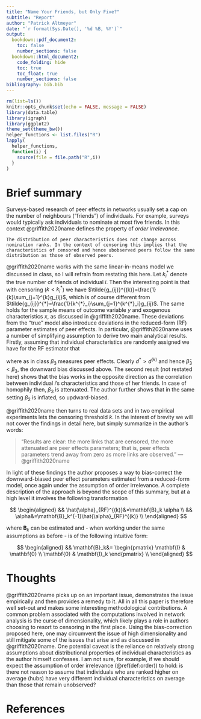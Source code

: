 ```yaml
---
title: "Name Your Friends, but Only Five?"
subtitle: "Report"
author: "Patrick Altmeyer"
date: "`r format(Sys.Date(), '%d %B, %Y')`"
output: 
  bookdown::pdf_document2:
    toc: false
    number_sections: false
  bookdown::html_document2:
    code_folding: hide
    toc: true
    toc_float: true
    number_sections: false
bibliography: bib.bib
---
```


```r
rm(list=ls())
knitr::opts_chunk$set(echo = FALSE, message = FALSE)
library(data.table)
library(igraph)
library(ggplot2)
theme_set(theme_bw())
helper_functions <- list.files("R")
lapply(
  helper_functions,
  function(i) {
    source(file = file.path("R",i))
  }
)
```

# Brief summary

Surveys-based research of peer effects in networks usually set a cap on the number of neighbours ("friends") of individuals. For example, surveys would typically ask individuals to nominate at most five friends. In this context @griffith2020name defines the property of *order irrelevance*.

```definition
The distribution of peer characteristics does not change across nomination ranks. In the context of censoring this implies that the characteristics of censored and hence ubobserved peers follow the same distribution as those of observed peers.
```

@griffith2020name works with the same linear-in-means model we discussed in class, so I will refrain from restating this here. Let $k^{*}_i$ denote the true number of friends of individual $i$. Then the interesting point is that with censoring ($k<k^{*}_i$) we have $\tilde{g_{ij}}^{(k)}=\frac{1}{k}\sum_{j=1}^{k}g_{ij}$, which is of course different from $\tilde{g_{ij}}^{*}=\frac{1}{k^{*}_i}\sum_{j=1}^{k^{*}_i}g_{ij}$. The same holds for the sample means of outcome variable $y$ and exogenous characteristics $x$, as discussed in @griffith2020name. These deviations from the "true" model also introduce deviations in the reduced-form (RF) parameter estimates of peer effects. In particular, @griffith2020name uses a number of simplifying assumption to derive two main analytical results. Firstly, assuming that individual characteristics are randomly assigned we have for the RF estimator that

\begin{equation} 
\begin{aligned}
&& \hat{\alpha}_{RF}^{(k)}&\rightarrow \begin{pmatrix}
\beta_2 \\
\frac{ \mathbb{E} \frac{1}{d^*}}{\mathbb{E} \frac{1}{d^{(k)}}} \beta_3
\end{pmatrix} \\
\end{aligned}
(\#eq:find1)
\end{equation}

where as in class $\beta_3$ measures peer effects. Clearly $d^*>d^{(k)}$ and hence $\hat{\beta}_3 < \beta_3$, the downward bias discussed above. The second result (not restated here) shows that the bias works in the opposite direction as the correlation between individual $i$'s characteristics and those of her friends. In case of homophily then, $\beta_3$ is attenuated. The author further shows that in the same setting $\beta_2$ is inflated, so updward-biased.

@griffith2020name then turns to real data sets and in two empirical experiments lets the censoring threshold $k$. In the interest of brevity we will not cover the findings in detail here, but simply summarize in the author's words:

> "Results are clear: the more links that are censored, the more attenuated are peer effects parameters; that is, peer effects parameters trend away from zero as more links are observed."
--- @griffith2020name 

In light of these findings the author proposes a way to bias-correct the downward-biased peer effect parameters estimated from a reduced-form model, once again under the assumption of order irrelevance. A complete description of the approach is beyond the scope of this summary, but at a high level it involves the following transformation

$$
\begin{aligned}
&& \hat{\alpha}_{RF}^{(k)}&=\mathbf{B}_k \alpha  \\
&& \alpha&=\mathbf{B}_k^{-1}\hat{\alpha}_{RF}^{(k)} \\
\end{aligned}
$$

where $\mathbf{B}_k$ can be estimated and - when working under the same assumptions as before - is of the following intuitive form:

$$
\begin{aligned}
&& \mathbf{B}_k&= \begin{pmatrix}
\mathbf{I} & \mathbf{0} \\
\mathbf{0} & \mathbf{I}_k
\end{pmatrix} \\
\end{aligned}
$$

# Thoughts

@griffith2020name picks up on an important issue, demonstrates the issue empirically and then provides a remedy to it. All in all this paper is therefore well set-out and makes some interesting methodological contributions. A common problem associated with the computations involved in network analysis is the curse of dimensionality, which likely plays a role in authors choosing to resort to censoring in the first place. Using the bias-correction proposed here, one may circumvent the issue of high dimensionality and still mitigate some of the issues that arise and as discussed in @griffith2020name. One potential caveat is the reliance on relatively strong assumptions about distributional properties of individual characteristics as the author himself confesses. I am not sure, for example, if we should expect the assumption of order irrelevance (\@ref(def:order)) to hold: is there not reason to assume that individuals who are ranked higher on average (hubs) have very different individual characteristics on average than those that remain unobserved?

# References



